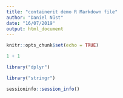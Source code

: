 ```yaml
---
title: "containerit demo R Markdown file"
author: "Daniel Nüst"
date: "16/07/2019"
output: html_document
---
```


```r
knitr::opts_chunk$set(echo = TRUE)
```

```r
1 + 1
```

```r
library("dplyr")
```

```r
library("stringr")
```

```r
sessioninfo::session_info()
```
